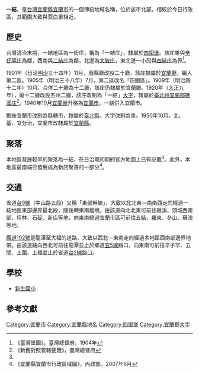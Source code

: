 {{noteTA
|1 = zh-cn:庄; zh-hk:庄; zh-tw:庄;
}}
'''一結'''，是[[台灣|台灣]][[宜蘭縣|宜蘭縣]][[宜蘭市|宜蘭市]]的一個傳統地域名稱，位於該市北部。相較於今日行政區，其範圍大致與茭白里相近。

==歷史==
台灣清治末期，一結地區為一街庄，稱為「一結庄」，隸屬於[[四圍堡|四圍堡]]。該庄東與[[辛仔罕庄|辛仔罕庄]]為鄰，西南與[[二結_(礁溪鄉)|二結庄]]為鄰，北邊為[[大陂庄|大陂庄]]，東北邊一小段與[[四結庄|四結庄]]為界<ref name="臺灣堡圖">《臺灣堡圖》，臺灣總督府，1904年</ref>。

1901年（日治[[明治|明治]]三十四年）11月，廢縣廳改設二十廳，該庄隸屬於[[宜蘭廳|宜蘭廳]]，編入第二區。1905年（明治三十八年）7月，第二區改名「四圍區」。1909年（明治四十二年）10月，合併二十廳為十二廳，該庄仍隸屬於宜蘭廳。1920年（[[大正|大正]]九年），廢十二廳改設五州二廳，該庄改制為「一結」[[大字|大字]]，隸屬於[[臺北州|臺北州]][[宜蘭郡|宜蘭郡]][[礁溪庄|礁溪庄]]<ref>《新舊對照管轄便覽》，臺灣總督府</ref>。1940年10月[[宜蘭街|宜蘭街]]升格為[[宜蘭市_(州轄市)|宜蘭市]]，一結併入宜蘭市。

戰後宜蘭市改制為縣轄市，隸屬於[[臺北縣|臺北縣]]，大字改制為里。1950年10月，北、基、宜分治，宜蘭市改隸屬於[[宜蘭縣|宜蘭縣]]。

==聚落==
本地區發展較早的聚落為一結，在日治期初期的官方地圖上已有記載<ref name="臺灣堡圖"/>。此外，本地區最南端已發展成為新店聚落的一部分<ref>《宜蘭縣宜蘭市行政區域圖》，內政部，2007年6月</ref>。

==交通==
省道[[台9線|台9線]]（中山路五段）又稱「東部幹線」，大致以北北東—南南西走向經過一結地區東部邊界最北段，隨後轉東南離境。由該道向北北東可前往礁溪、頭城西南部、坪林、石碇、新店等地，向東南繞過宜蘭市區可前往五結、羅東、冬山、蘇澳等地。

[[縣道192號|縣道192號]]是龍潭至大福的道路，大致以西北—東南走向經過本地區西南部邊界地帶。由該道路向西北可前往龍潭並止於鄉道[[宜5線|宜5線]]路口，向東南可前往辛子罕、五間、土圍、上福並止於省道[[台2線|台2線]]路口。

==學校==
*[[新生國小|新生國小]]

==參考文獻==
{{reflist}}

{{宜蘭郡}}
{{宜蘭市舊町名}}

[[Category:宜蘭市|Category:宜蘭市]]
[[Category:宜蘭縣地名|Category:宜蘭縣地名]]
[[Category:四圍堡|Category:四圍堡]]
[[Category:宜蘭郡大字|Category:宜蘭郡大字]]